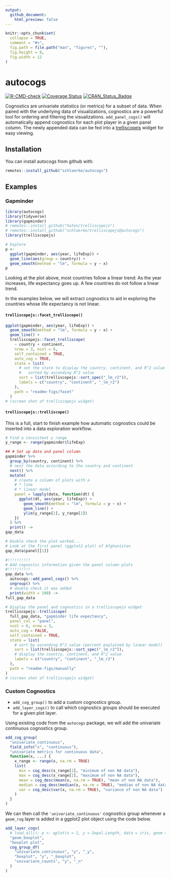 ```yaml
---
output:
  github_document:
    html_preview: false
---
```


<!-- rmarkdown::render("README.Rmd") -->

<!-- README.md is generated from README.Rmd. Please edit that file -->

```r
knitr::opts_chunk$set(
  collapse = TRUE,
  comment = "#>",
  fig.path = file.path("man", "figures", ""),
  fig.height = 8,
  fig.width = 12
)
```

# autocogs
<!-- badges: start -->
[![R-CMD-check](https://github.com/schloerke/autocogs/actions/workflows/R-CMD-check.yaml/badge.svg)](https://github.com/schloerke/autocogs/actions/workflows/R-CMD-check.yaml)
[![Coverage Status](https://img.shields.io/codecov/c/github/schloerke/autocogs/master.svg)](https://codecov.io/github/schloerke/autocogs?branch=master)
[![CRAN_Status_Badge](http://www.r-pkg.org/badges/version/autocogs)](https://cran.r-project.org/package=autocogs)
<!-- badges: end -->

Cognostics are univariate statistics (or metrics) for a subset of data.  When paired with the underlying data of visualizations, cognostics are a powerful tool for ordering and filtering the visualizations.  `add_panel_cogs()` will automatically append cognostics for each plot player in a given panel column.  The newly appended data can be fed into a [trelliscopejs](https://github.com/hafen/trelliscopejs) widget for easy viewing.

## Installation

You can install autocogs from github with:

```r
remotes::install_github("schloerke/autocogs")
```

## Examples

### Gapminder

```r
library(autocogs)
library(tidyverse)
library(gapminder)
# remotes::install_github("hafen/trelliscopejs")
# remotes::install_github("schloerke/trelliscopejs@autocogs")
library(trelliscopejs)

# Explore
p <-
  ggplot(gapminder, aes(year, lifeExp)) +
  geom_line(aes(group = country)) +
  geom_smooth(method = "lm", formula = y ~ x)
p
```

Looking at the plot above, most countries follow a linear trend:  As the year increases, life expectancy goes up.  A few countries do not follow a linear trend.

In the examples below, we will extract cognostics to aid in exploring the countries whose life expectancy is not linear.

#### `trelliscopejs::facet_trelliscope()`

```r
ggplot(gapminder, aes(year, lifeExp)) +
  geom_smooth(method = "lm", formula = y ~ x) +
  geom_line() +
  trelliscopejs::facet_trelliscope(
    ~ country + continent,
    nrow = 3, ncol = 6,
    self_contained = TRUE,
    auto_cog = TRUE,
    state = list(
      # set the state to display the country, continent, and R^2 value
      #   sorted by ascending R^2 value
      sort = list(trelliscopejs::sort_spec("_lm_r2")),
      labels = c("country", "continent", "_lm_r2")
    ),
    path = "readme-figs/facet"
  )
# (screen shot of trelliscopejs widget)
```

#### `trelliscopejs::trelliscope()`

This is a full, start to finish example how automatic cognostics could be inserted into a data exploration workflow.

```r
# Find a consistent y range
y_range <- range(gapminder$lifeExp)

## # Set up data and panel column
gapminder %>%
  group_by(country, continent) %>%
  # nest the data according to the country and continent
  nest() %>%
  mutate(
    # create a column of plots with a
    # * line
    # * linear model
    panel = lapply(data, function(dt) {
      ggplot(dt, aes(year, lifeExp)) +
        geom_smooth(method = "lm", formula = y ~ x) +
        geom_line() +
        ylim(y_range[1], y_range[2])
    })
  ) %>%
  print() ->
gap_data

# Double check the plot worked...
# Look at the first panel (ggplot2 plot) of Afghanistan
gap_data$panel[[1]]

#!!!!!!!!!!
# Add cognostic information given the panel column plots
#!!!!!!!!!!
gap_data %>%
  autocogs::add_panel_cogs() %>%
  ungroup() %>%
  # double check it was added
  print(width = 100) ->
full_gap_data

# Display the panel and cognostics in a trelliscopejs widget
trelliscopejs::trelliscope(
  full_gap_data, "gapminder life expectancy",
  panel_col = "panel",
  ncol = 6, nrow = 3,
  auto_cog = FALSE,
  self_contained = TRUE,
  state = list(
    # sort by ascending R^2 value (percent explained by linear model)
    sort = list(trelliscopejs::sort_spec("_lm_r2")),
    # display the country, continent, and R^2 value
    labels = c("country", "continent", "_lm_r2")
  ),
  path = "readme-figs/manually"
)
# (screen shot of trelliscopejs widget)
```

### Custom Cognostics

* `add_cog_group()` to add a custom cognostics group.
* `add_layer_cogs()` to call which cognostics groups should be executed for a given plot layer.

Using existing code from the `autocogs` package, we will add the univariate continuous cognostics group.

```r
add_cog_group(
  "univariate_continuous",
  field_info("x", "continuous"),
  "univariate metrics for continuous data",
  function(x, ...) {
    x_range <- range(x, na.rm = TRUE)
    list(
      min = cog_desc(x_range[1], "minimum of non NA data"),
      max = cog_desc(x_range[2], "maximum of non NA data"),
      mean = cog_desc(mean(x, na.rm = TRUE), "mean of non NA data"),
      median = cog_desc(median(x, na.rm = TRUE), "median of non NA data"),
      var = cog_desc(var(x, na.rm = TRUE), "variance of non NA data")
    )
  }
)
```

We can then call the `'univariate_continuous'` cognostics group whenever a `geom_rug` layer is added in a ggplot2 plot object using the code below.

```r
add_layer_cogs(
  # load_all(); p <- qplot(x = 1, y = Sepal.Length, data = iris, geom = "boxplot"); plot_cogs(p)
  "geom_boxplot",
  "boxplot plot",
  cog_group_df(
    "univariate_continuous", "y", "_y",
    "boxplot", "y", "_boxplot",
    "univariate_counts", "y", "_n"
  )
)
```

<!-- ## Connecting other plot objects

There are  -->
